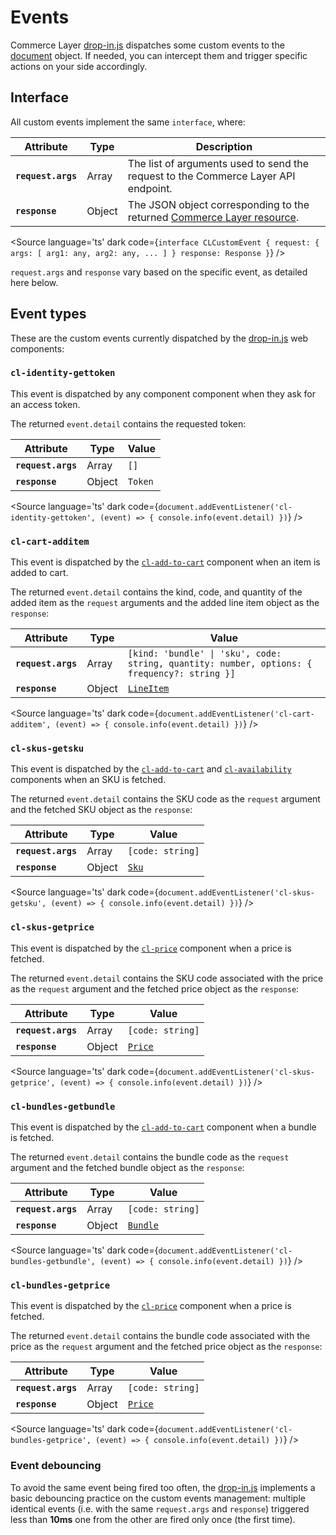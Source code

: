 
<Meta title="Events" />

# Events

Commerce Layer [drop-in.js](https://github.com/commercelayer/drop-in.js) dispatches some custom events to the [document](https://developer.mozilla.org/en-US/docs/Web/API/Document) object. If needed, you can intercept them and trigger specific actions on your side accordingly.

## Interface

All custom events implement the same `interface`, where:

| Attribute       | Type   | Description                |
|-----------------|--------|----------------------------|
| **`request.args`**   | Array | The list of arguments used to send the request to the Commerce Layer API endpoint. | 
| **`response`**  | Object | The JSON object corresponding to the returned [Commerce Layer resource](https://docs.commercelayer.io/core/v/api-reference/). |

<Source language='ts' dark code={`
interface CLCustomEvent {
  request: {
    args: [ arg1: any, arg2: any, ... ]
  }
  response: Response
}
`} />

`request.args` and `response` vary based on the specific event, as detailed here below.

## Event types

These are the custom events currently dispatched by the [drop-in.js](https://github.com/commercelayer/drop-in.js) web components:

### `cl-identity-gettoken`

This event is dispatched by any component component when they ask for an access token.

The returned `event.detail` contains the requested token:

| Attribute          | Type   | Value                      |
|--------------------|--------|----------------------------|
| **`request.args`** | Array  | `[]` | 
| **`response`**     | Object | `Token` |


<Source language='ts' dark code={`
document.addEventListener('cl-identity-gettoken', (event) => {
  console.info(event.detail)
})
`} />

### `cl-cart-additem`

This event is dispatched by the [`cl-add-to-cart`](?path=/docs/components-add-to-cart-cl-add-to-cart--docs) component when an item is added to cart.

The returned `event.detail` contains the kind, code, and quantity of the added item as the `request` arguments and the added line item object as the `response`:

| Attribute          | Type   | Value                      |
|--------------------|--------|----------------------------|
| **`request.args`** | Array  | `[kind: 'bundle' \| 'sku', code: string, quantity: number, options: { frequency?: string }]` | 
| **`response`**     | Object | [`LineItem`](https://docs.commercelayer.io/core/v/api-reference/line_items/object) |


<Source language='ts' dark code={`
document.addEventListener('cl-cart-additem', (event) => {
  console.info(event.detail)
})
`} />

### `cl-skus-getsku`

This event is dispatched by the [`cl-add-to-cart`](?path=/docs/components-add-to-cart-cl-add-to-cart--docs) and [`cl-availability`](?path=/docs/components-availability-cl-availability--docs) components when an SKU is fetched.

The returned `event.detail` contains the SKU code as the `request` argument and the fetched SKU object as the `response`:

| Attribute          | Type   | Value                      |
|--------------------|--------|----------------------------|
| **`request.args`** | Array  | `[code: string]` | 
| **`response`**     | Object | [`Sku`](https://docs.commercelayer.io/core/v/api-reference/skus/object) |

<Source language='ts' dark code={`
document.addEventListener('cl-skus-getsku', (event) => {
  console.info(event.detail)
})
`} />

### `cl-skus-getprice`

This event is dispatched by the [`cl-price`](?path=/docs/components-price-cl-price--docs) component when a price is fetched.

The returned `event.detail` contains the SKU code associated with the price as the `request` argument and the fetched price object as the `response`:

| Attribute          | Type   | Value                      |
|--------------------|--------|----------------------------|
| **`request.args`** | Array  | `[code: string]` | 
| **`response`**     | Object | [`Price`](https://docs.commercelayer.io/core/v/api-reference/prices/object) |

<Source language='ts' dark code={`
document.addEventListener('cl-skus-getprice', (event) => {
  console.info(event.detail)
})
`} />

### `cl-bundles-getbundle`

This event is dispatched by the [`cl-add-to-cart`](?path=/docs/components-add-to-cart-cl-add-to-cart--docs) component when a bundle is fetched.

The returned `event.detail` contains the bundle code as the `request` argument and the fetched bundle object as the `response`:

| Attribute          | Type   | Value                      |
|--------------------|--------|----------------------------|
| **`request.args`** | Array  | `[code: string]` | 
| **`response`**     | Object | [`Bundle`](https://docs.commercelayer.io/core/v/api-reference/bundles/object) |

<Source language='ts' dark code={`
document.addEventListener('cl-bundles-getbundle', (event) => {
  console.info(event.detail)
})
`} />

### `cl-bundles-getprice`

This event is dispatched by the [`cl-price`](?path=/docs/components-price-cl-price--docs) component when a price is fetched.

The returned `event.detail` contains the bundle code associated with the price as the `request` argument and the fetched price object as the `response`:

| Attribute          | Type   | Value                      |
|--------------------|--------|----------------------------|
| **`request.args`** | Array  | `[code: string]` | 
| **`response`**     | Object | [`Price`](https://docs.commercelayer.io/core/v/api-reference/prices/object) |

<Source language='ts' dark code={`
document.addEventListener('cl-bundles-getprice', (event) => {
  console.info(event.detail)
})
`} />

### Event debouncing

To avoid the same event being fired too often, the [drop-in.js](https://github.com/commercelayer/drop-in.js) implements a basic debouncing practice on the custom events management: multiple identical events (i.e. with the same `request.args` and `response`) triggered less than **10ms** one from the other are fired only once (the first time).